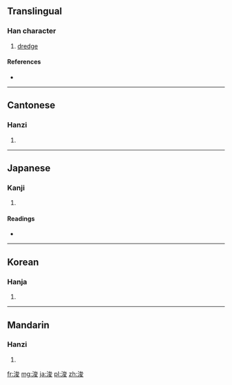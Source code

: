 {{also|濬}}
==Translingual==

===Han character===
{{Han char|rn=85|rad=水|as=07|sn=10|four=3314<sub>7</sub>|canj=水戈金水 (EICE)}}

# [[dredge]]

====References====
* {{Han ref|kx=0623.230|dkj=17460|dj=1021.120|hdz=31636.100|uh=6D5A|ud=27994|bh=AF43|bd=44867}}

----

==Cantonese==

===Hanzi===
{{yue-hanzi|jyut=|y=jeun3}}

# {{defn|lang=yue|sort=水07}}

----

==Japanese==

===Kanji===
{{ja-kanji|grade=|rs=水07}}

# {{defn|lang=ja|sort=水07}}

====Readings====
* {{ja-readings|on=[[しゅん]] (shun)|kun=[[さらう]] (sarau)}}

----

==Korean==

===Hanja===
{{ko-hanja|hangeul=준|eumhun=|rv=jun|mr=chun|y=cwun}}

# {{defn|lang=ko|sort=水07}}

----

==Mandarin==

===Hanzi===
{{cmn-hanzi|pin=[[jùn]] ([[jun4]])|wg=chün<sup>4</sup>}}

# {{defn|lang=cmn|sort=水07}}

[[fr:浚]]
[[mg:浚]]
[[ja:浚]]
[[pl:浚]]
[[zh:浚]]